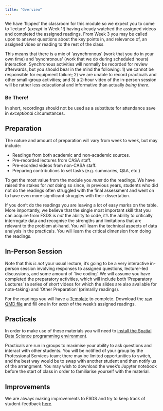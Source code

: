 ```yaml
---
title: "Overview"
---
```


We have 'flipped' the classroom for this module so we expect you to come to 'lecture' (*except* in Week 1!) having already watched the assigned videos and completed the assigned readings. From Week 3 you may be called upon to answer questions about the key points in, and relevance of, an assigned video or reading to the rest of the class.

This means that there is a mix of 'asynchronous' (work that you do in your own time) and 'synchronous' (work that we do during scheduled hours) interaction. Synchronous activities will normally be recorded for review afterwards, but you should bear in the mind the following: 1) we cannot be responsible for equipment failure; 2) we are unable to record practicals and other small-group activities; and 3) a 2-hour video of the in-person session will be rather less educational and informative than actually *being there*.

::: {.callout-tip}
### Be There!

In short, recordings should not be used as a substitute for attendance save in *exceptional* circumstances.

:::

## Preparation

The nature and amount of preparation will vary from week to week, but may include:

- Readings from both academic and non-academic sources.
- Pre-recorded lectures from CASA staff.
- Pre-ecorded videos from non-CASA staff.
- Preparing contributions to set tasks (e.g. summaries, Q&A, etc.)

To get the most value from the module you *must* do the readings. We have raised the stakes for *not* doing so since, in previous years, students who did not do the readings often struggled with the final assessment and went on to have even more significant struggles with their dissertation. 

If you don't do the readings you are leaving a lot of easy marks on the table. More importantly, we believe that the single most important skill that you can acquire from FSDS is *not* the ability to code, it's the ability to critically interrogate data and recognise the strengths and limitations that are relevant to the problem at-hand. You will learn the technical aspects of data analysis in the practicals. You will learn the critical dimension from doing the readings.

## In-Person Session

Note that this *is not* your usual lecture, it's going to be a very interactive in-person session involving responses to assigned questions, lecturer-led discussions, and some amount of 'live coding'. We will assume you have completed the preparatory activities, which will include both 'Preparatory Lectures' (a series of *short* videos for which the slides are also available for note-taking) and 'Other Preparation' (primarily readings). 

For the readings you will have a [Template](../ref/Template.qmd) to complete. Download the [raw QMD file](https://raw.githubusercontent.com/jreades/fsds/refs/heads/master/ref/Template.qmd) and fill one in for *each* of the week's assigned readings.

## Practicals

In order to make use of these materials you will need to [install the Spatial Data Science programming environment](../setup/index.qmd).

Practicals are run in groups to maximise your ability to ask questions and interact with other students. You will be notified of your group by the Professional Services team; there may be limited opportunities to switch, and the best way would be to swap with another student and then notify us of the arrangment. You may wish to download the week's Jupyter notebook before the start of class in order to familiarise yourself with the material.

## Improvements

We are always making improvements to FSDS and try to keep track of student-feedback [here](https://github.com/jreades/fsds/issues).

